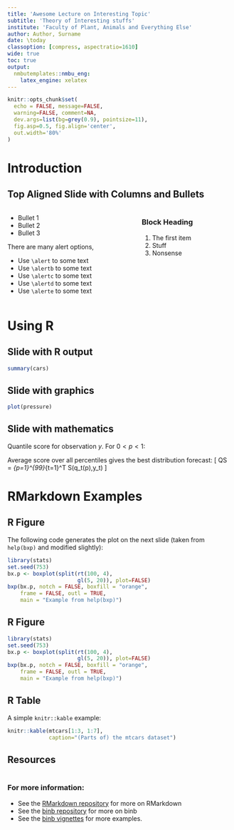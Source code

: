 ```yaml
---
title: 'Awesome Lecture on Interesting Topic'
subtitle: 'Theory of Interesting stuffs'
institute: 'Faculty of Plant, Animals and Everything Else'
author: Author, Surname
date: \today
classoption: [compress, aspectratio=1610]
wide: true
toc: true
output:
  nmbutemplates::nmbu_eng:
    latex_engine: xelatex
---
```


```r
knitr::opts_chunk$set(
  echo = FALSE, message=FALSE,
  warning=FALSE, comment=NA,
  dev.args=list(bg=grey(0.9), pointsize=11),
  fig.asp=0.5, fig.align='center',
  out.width='80%'
)
```

# Introduction

## Top Aligned Slide with Columns and Bullets {.t}

::: columns
:::: column

- Bullet 1
- Bullet 2
- Bullet 3

There are many alert options,

::: incremental
- Use `\alert` to \alert{highlight} some text
- Use `\alertb` to \alertb{highlight} some text
- Use `\alertc` to \alertc{highlight} some text
- Use `\alertd` to \alertd{highlight} some text
- Use `\alerte` to \alerte{highlight} some text
:::

::::
:::: column

### Block Heading

1. The first item
1. Stuff
1. Nonsense

::::
:::

# Using R

## Slide with R output

```r
summary(cars)
```

## Slide with graphics

```r
plot(pressure)
```

## Slide with mathematics

Quantile score for observation $y$. For $0<p<1$:

\begin{block}{}
  \[
    S(y_t,q_t(p)) = \left\{
      \begin{array}{rl}
            p(y_t-q_t(p)) & \text{if $y_t \ge q_t(p)$}\\
        (1-p)(q_t(p)-y_t) & \text{if $y_t < q_t(p)$}
      \end{array}\right.
  \]
\end{block}

Average score over all percentiles gives the best distribution forecast:
\[
  QS = \frac{1}{99T}\sum_{p=1}^{99}\sum_{t=1}^T S(q_t(p),y_t)
\]

# RMarkdown Examples

## R Figure

The following code generates the plot on the next slide (taken from
`help(bxp)` and modified slightly):

\small

```r
library(stats)
set.seed(753)
bx.p <- boxplot(split(rt(100, 4),
                      gl(5, 20)), plot=FALSE)
bxp(bx.p, notch = FALSE, boxfill = "orange",
    frame = FALSE, outl = TRUE,
    main = "Example from help(bxp)")
```


## R Figure

```r
library(stats)
set.seed(753)
bx.p <- boxplot(split(rt(100, 4),
                      gl(5, 20)), plot=FALSE)
bxp(bx.p, notch = FALSE, boxfill = "orange",
    frame = FALSE, outl = TRUE,
    main = "Example from help(bxp)")
```

## R Table

A simple `knitr::kable` example:

```r
knitr::kable(mtcars[1:3, 1:7],
             caption="(Parts of) the mtcars dataset")
```

## Resources

::: columns
:::: column
### For more information:
- See the [RMarkdown repository](https://github.com/rstudio/rmarkdown) for more on RMarkdown
- See the [binb repository](https://github.com/eddelbuettel/binb) for more on binb
- See the [binb vignettes](https://github.com/eddelbuettel/binb/vignettes) for more examples.
::::
:::: column

\begin{exampleblock}{Example Block}
Some body text
\end{exampleblock}

\begin{alertblock}{Alert Block}
Some body text
\end{alertblock}

::::
:::
